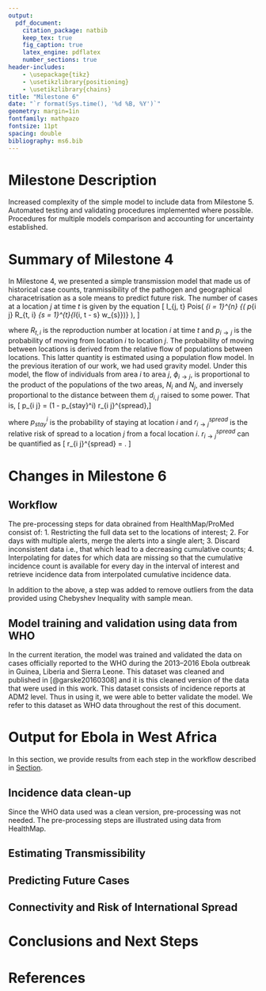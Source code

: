 ```yaml
---
output: 
  pdf_document:
    citation_package: natbib
    keep_tex: true
    fig_caption: true
    latex_engine: pdflatex
    number_sections: true
header-includes:
    - \usepackage{tikz}
    - \usetikzlibrary{positioning}
    - \usetikzlibrary{chains}	
title: "Milestone 6"
date: "`r format(Sys.time(), '%d %B, %Y')`"
geometry: margin=1in
fontfamily: mathpazo
fontsize: 11pt
spacing: double
bibliography: ms6.bib
---
```

# Milestone Description

Increased complexity of the simple model to include data from
Milestone 5. 
Automated testing and validating procedures implemented where possible.
Procedures for multiple models comparison and accounting for uncertainty established.

# Summary of Milestone 4

In Milestone 4, we presented a simple transmission model that made us
of historical case counts, tranmissibility of the pathogen and
geographical characetrisation as a sole means to predict future risk.
The number of cases at a location $j$ at time $t$ is given by the
equation
\[
  I_{j, t} \sim Pois\left( \sum_{i = 1}^{n} {\left( p_{i \rightarrow j}
  R_{t, i} \sum_{s = 1}^{t}{I_{i, t - s} w_{s}}\right)} \right),
\]

where $R_{t, i}$ is the  reproduction number at location $i$ at time
$t$ and $p_{i \rightarrow j}$ is the probability of moving from location
$i$ to location $j$. The probability of moving between locations is
derived from the relative flow of populations between locations. This
latter quantity is estimated using a population flow model. In the
previous iteration of our work, we had used gravity model. Under this
model, the flow of individuals from area $i$ to area $j$, $\phi_{i
\rightarrow j}$, is proportional
to the product of the populations of the two areas, $N_i$ and $N_j$,
and inversely proportional to the distance between them $d_{i, j}$
raised to some power. That is,
\[  p_{i \rightarrow j} = (1 - p_{stay}^i) r_{i \rightarrow j}^{spread},\]

where $p_{stay}^i$ is the probability of staying at location $i$ and
$r_{i \rightarrow j}^{spread}$ is the relative risk of spread to a
location $j$ from a focal location $i$. $r_{i \rightarrow j}^{spread}$ can
be quantified as 
\[
  r_{i \rightarrow j}^{spread} = \frac{\phi_{i \rightarrow
  j}}{\sum_{x}{\phi_{i \rightarrow
  j}}}.
\]

# Changes in Milestone 6
## Workflow
The pre-processing steps for data obrained from HealthMap/ProMed consist of:
1. Restricting the full data set to the locations of interest;
2. For days with multiple alerts, merge the alerts into a single alert;
3. Discard inconsistent data i.e., that which lead to a decreasing
   cumulative counts;
4. Interpolating for dates for which data are missing so that the
   cumulative incidence count is available for every day in the
   interval of interest and retrieve incidence data from interpolated
   cumulative incidence data.

In addition to the above, a step was added to remove outliers from the
data provided using Chebyshev Inequality with sample mean.

## Model training and validation using data from WHO
In the current iteration, the model was trained and validated the data
on cases officially reported to the WHO during the 2013–2016 Ebola
outbreak in Guinea, Liberia and Sierra Leone. This dataset was cleaned
and published in [@garske20160308] and it is this cleaned version of
the data that were used in this work. This dataset consists of
incidence reports at ADM2 level. Thus in using it, we were able to better
validate the model. We refer to this dataset as WHO data throughout
the rest of this document.

# Output for Ebola in West Africa
In this section, we provide results from each step in the workflow
described in [Section](#workflow). 

## Incidence data clean-up
Since the WHO data used was a clean version, pre-processing was not
needed. The pre-processing steps are illustrated using data from HealthMap.

## Estimating Transmissibility

## Predicting Future Cases
## Connectivity and Risk of International Spread
# Conclusions and Next Steps
# References
